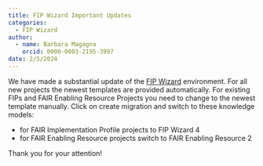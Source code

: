 ```yaml
---
title: FIP Wizard Important Updates
categories:
  - FIP Wizard
author: 
  - name: Barbara Magagna
    orcid: 0000-0003-2195-3997
date: 2/5/2024
---
```


We have made a substantial update of the [FIP Wizard](https://fip-wizard.ds-wizard.org/) environment. For all new projects the newest templates are provided automatically. For existing FIPs and FAIR Enabling Resource Projects you need to change to the newest template manually. Click on create migration and switch to these knowledge models:

* for FAIR Implementation Profile projects to FIP Wizard 4
* for FAIR Enabling Resource projects switch to FAIR Enabling Resource 2

Thank you for your attention!
